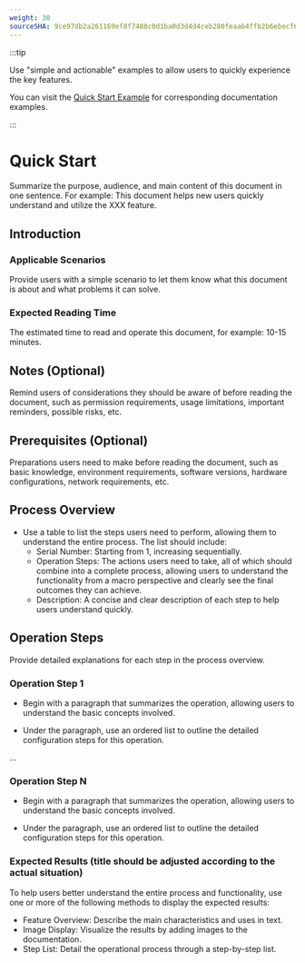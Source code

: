 ```yaml
---
weight: 30
sourceSHA: 9ce97db2a261169ef8f7488c0d1ba0d3d4d4ceb280feaab4ffb2b6ebecf631e9
---
```


:::tip

Use "simple and actionable" examples to allow users to quickly experience the key features.

You can visit the [Quick Start Example](https://product-doc-guide.alauda.cn/template/quick_start/example.html) for corresponding documentation examples.

:::

# Quick Start

Summarize the purpose, audience, and main content of this document in one sentence. For example: This document helps new users quickly understand and utilize the XXX feature.

## Introduction

### Applicable Scenarios

Provide users with a simple scenario to let them know what this document is about and what problems it can solve.

### Expected Reading Time

The estimated time to read and operate this document, for example: 10-15 minutes.

## Notes (Optional)

Remind users of considerations they should be aware of before reading the document, such as permission requirements, usage limitations, important reminders, possible risks, etc.

## Prerequisites (Optional)

Preparations users need to make before reading the document, such as basic knowledge, environment requirements, software versions, hardware configurations, network requirements, etc.

## Process Overview

- Use a table to list the steps users need to perform, allowing them to understand the entire process. The list should include:
  - Serial Number: Starting from 1, increasing sequentially.
  - Operation Steps: The actions users need to take, all of which should combine into a complete process, allowing users to understand the functionality from a macro perspective and clearly see the final outcomes they can achieve.
  - Description: A concise and clear description of each step to help users understand quickly.

## Operation Steps

Provide detailed explanations for each step in the process overview.

### Operation Step 1

- Begin with a paragraph that summarizes the operation, allowing users to understand the basic concepts involved.

- Under the paragraph, use an ordered list to outline the detailed configuration steps for this operation.

...

### Operation Step N

- Begin with a paragraph that summarizes the operation, allowing users to understand the basic concepts involved.

- Under the paragraph, use an ordered list to outline the detailed configuration steps for this operation.

### Expected Results (title should be adjusted according to the actual situation)

To help users better understand the entire process and functionality, use one or more of the following methods to display the expected results:

- Feature Overview: Describe the main characteristics and uses in text.
- Image Display: Visualize the results by adding images to the documentation.
- Step List: Detail the operational process through a step-by-step list.
